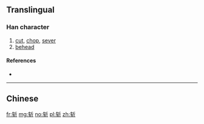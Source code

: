 {{also|斬}}
==Translingual==

===Han character===
{{Han char|rn=69|rad=斤|as=04|sn=8|four=|canj=KQHML|ids=⿰车斤}}

# [[cut]], [[chop]], [[sever]]
# [[behead]]

====References====
* {{Han ref|kx=0479.111|hdz=32023.070|uh=65A9|ud=26025}}

----
==Chinese==
{{zh-see|斬}}

[[fr:斩]]
[[mg:斩]]
[[no:斩]]
[[pl:斩]]
[[zh:斩]]